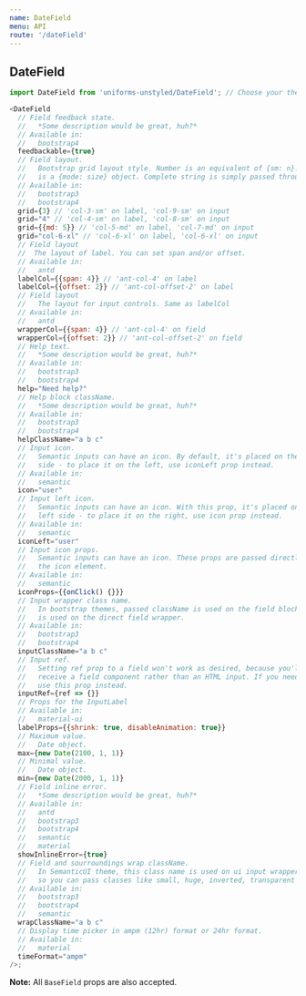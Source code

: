 ```yaml
---
name: DateField
menu: API
route: '/dateField'
---
```


## DateField

```js
import DateField from 'uniforms-unstyled/DateField'; // Choose your theme package.

<DateField
  // Field feedback state.
  //   *Some description would be great, huh?*
  // Available in:
  //   bootstrap4
  feedbackable={true}
  // Field layout.
  //   Bootstrap grid layout style. Number is an equivalent of {sm: n}. Object
  //   is a {mode: size} object. Complete string is simply passed through.
  // Available in:
  //   bootstrap3
  //   bootstrap4
  grid={3} // 'col-3-sm' on label, 'col-9-sm' on input
  grid="4" // 'col-4-sm' on label, 'col-8-sm' on input
  grid={{md: 5}} // 'col-5-md' on label, 'col-7-md' on input
  grid="col-6-xl" // 'col-6-xl' on label, 'col-6-xl' on input
  // Field layout
  //  The layout of label. You can set span and/or offset.
  // Available in:
  //   antd
  labelCol={{span: 4}} // 'ant-col-4' on label
  labelCol={{offset: 2}} // 'ant-col-offset-2' on label
  // Field layout
  //   The layout for input controls. Same as labelCol
  // Available in:
  //   antd
  wrapperCol={{span: 4}} // 'ant-col-4' on field
  wrapperCol={{offset: 2}} // 'ant-col-offset-2' on field
  // Help text.
  //   *Some description would be great, huh?*
  // Available in:
  //   bootstrap3
  //   bootstrap4
  help="Need help?"
  // Help block className.
  //   *Some description would be great, huh?*
  // Available in:
  //   bootstrap3
  //   bootstrap4
  helpClassName="a b c"
  // Input icon.
  //   Semantic inputs can have an icon. By default, it's placed on the right
  //   side - to place it on the left, use iconLeft prop instead.
  // Available in:
  //   semantic
  icon="user"
  // Input left icon.
  //   Semantic inputs can have an icon. With this prop, it's placed on the
  //   left side - to place it on the right, use icon prop instead.
  // Available in:
  //   semantic
  iconLeft="user"
  // Input icon props.
  //   Semantic inputs can have an icon. These props are passed directly to
  //   the icon element.
  // Available in:
  //   semantic
  iconProps={{onClick() {}}}
  // Input wrapper class name.
  //   In bootstrap themes, passed className is used on the field block. This
  //   is used on the direct field wrapper.
  // Available in:
  //   bootstrap3
  //   bootstrap4
  inputClassName="a b c"
  // Input ref.
  //   Setting ref prop to a field won't work as desired, because you'll
  //   receive a field component rather than an HTML input. If you need an input ref,
  //   use this prop instead.
  inputRef={ref => {}}
  // Props for the InputLabel
  // Available in:
  //   material-ui
  labelProps={{shrink: true, disableAnimation: true}}
  // Maximum value.
  //   Date object.
  max={new Date(2100, 1, 1)}
  // Minimal value.
  //   Date object.
  min={new Date(2000, 1, 1)}
  // Field inline error.
  //   *Some description would be great, huh?*
  // Available in:
  //   antd
  //   bootstrap3
  //   bootstrap4
  //   semantic
  //   material
  showInlineError={true}
  // Field and sourroundings wrap className.
  //   In SemanticUI theme, this class name is used on ui input wrapper,
  //   so you can pass classes like small, huge, inverted, transparent etc.
  // Available in:
  //   bootstrap3
  //   bootstrap4
  //   semantic
  wrapClassName="a b c"
  // Display time picker in ampm (12hr) format or 24hr format.
  // Available in:
  //   material
  timeFormat="ampm"
/>;
```

**Note:** All `BaseField` props are also accepted.
